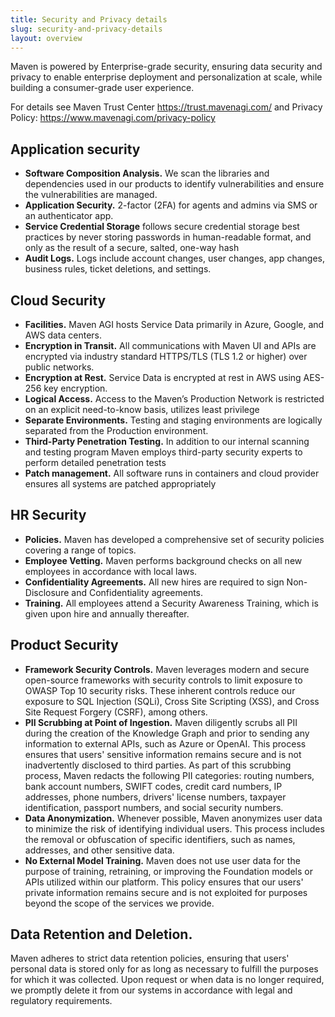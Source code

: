 ```yaml
---
title: Security and Privacy details
slug: security-and-privacy-details
layout: overview
---
```


Maven is powered by Enterprise-grade security, ensuring data security and privacy to enable enterprise deployment and personalization at scale, while building a consumer-grade user experience.

For details see Maven Trust Center https://trust.mavenagi.com/ and Privacy Policy: https://www.mavenagi.com/privacy-policy

## Application security

- **Software Composition Analysis.** We scan the libraries and dependencies used in our products to identify vulnerabilities and ensure the vulnerabilities are managed.
- **Application Security.** 2-factor (2FA) for agents and admins via SMS or an authenticator app.
- **Service Credential Storage** follows secure credential storage best practices by never storing passwords in human-readable format, and only as the result of a secure, salted, one-way hash
- **Audit Logs.** Logs include account changes, user changes, app changes, business rules, ticket deletions, and settings.

## Cloud Security

- **Facilities.** Maven AGI hosts Service Data primarily in Azure, Google, and AWS data centers.
- **Encryption in Transit.** All communications with Maven UI and APIs are encrypted via industry standard HTTPS/TLS (TLS 1.2 or higher) over public networks.
- **Encryption at Rest.** Service Data is encrypted at rest in AWS using AES-256 key encryption.
- **Logical Access.** Access to the Maven’s Production Network is restricted on an explicit need-to-know basis, utilizes least privilege
- **Separate Environments.** Testing and staging environments are logically separated from the Production environment.
- **Third-Party Penetration Testing.** In addition to our internal scanning and testing program Maven employs third-party security experts to perform detailed penetration tests
- **Patch management.** All software runs in containers and cloud provider ensures all systems are patched appropriately

## HR Security

- **Policies.** Maven has developed a comprehensive set of security policies covering a range of topics.
- **Employee Vetting.** Maven performs background checks on all new employees in accordance with local laws.
- **Confidentiality Agreements.** All new hires are required to sign Non-Disclosure and Confidentiality agreements.
- **Training.** All employees attend a Security Awareness Training, which is given upon hire and annually thereafter.

## Product Security

- **Framework Security Controls.** Maven leverages modern and secure open-source frameworks with security controls to limit exposure to OWASP Top 10 security risks. These inherent controls reduce our exposure to SQL Injection (SQLi), Cross Site Scripting (XSS), and Cross Site Request Forgery (CSRF), among others.
- **PII Scrubbing at Point of Ingestion.** Maven diligently scrubs all PII during the creation of the Knowledge Graph and prior to sending any information to external APIs, such as Azure or OpenAI. This process ensures that users' sensitive information remains secure and is not inadvertently disclosed to third parties. As part of this scrubbing process, Maven redacts the following PII categories: routing numbers, bank account numbers, SWIFT codes, credit card numbers, IP addresses, phone numbers, drivers' license numbers, taxpayer identification, passport numbers, and social security numbers. 
- **Data Anonymization.** Whenever possible, Maven anonymizes user data to minimize the risk of identifying individual users. This process includes the removal or obfuscation of specific identifiers, such as names, addresses, and other sensitive data.
- **No External Model Training.** Maven does not use user data for the purpose of training, retraining, or improving the Foundation models or APIs utilized within our platform. This policy ensures that our users' private information remains secure and is not exploited for purposes beyond the scope of the services we provide.

## Data Retention and Deletion.

Maven adheres to strict data retention policies, ensuring that users' personal data is stored only for as long as necessary to fulfill the purposes for which it was collected. Upon request or when data is no longer required, we promptly delete it from our systems in accordance with legal and regulatory requirements.
